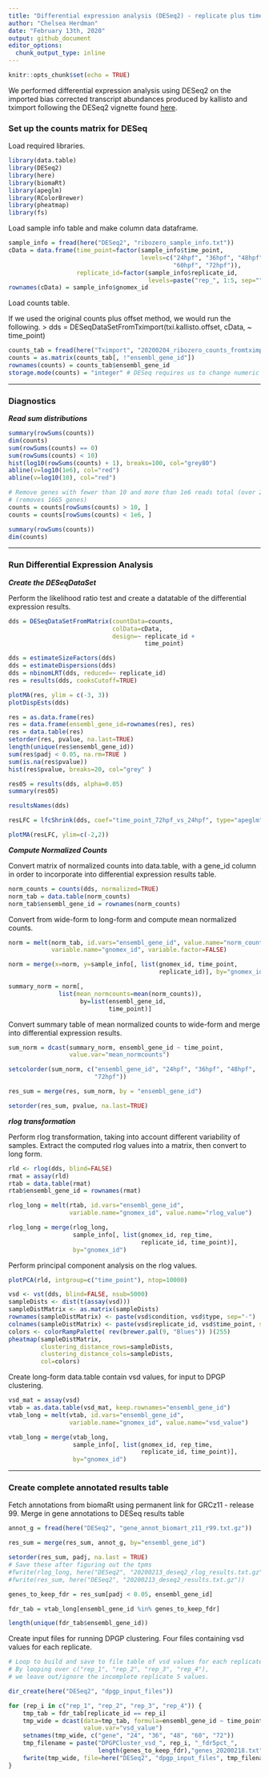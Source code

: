 ```yaml
---
title: "Differential expression analysis (DESeq2) - replicate plus time point"
author: "Chelsea Herdman"
date: "February 13th, 2020"
output: github_document
editor_options: 
  chunk_output_type: inline
---
```


```r
knitr::opts_chunk$set(echo = TRUE)
```

We performed differential expression analysis using DESeq2 on the 
imported bias corrected transcript abundances produced by kallisto and 
tximport following the DESeq2 vignette found [here](http://bioconductor.org/packages/release/bioc/vignettes/DESeq2/inst/doc/DESeq2.html).

### Set up the counts matrix for DESeq

Load required libraries.

```r
library(data.table)
library(DESeq2)
library(here)
library(biomaRt)
library(apeglm)
library(RColorBrewer)
library(pheatmap)
library(fs)
```

Load sample info table and make column data dataframe.

```r
sample_info = fread(here("DESeq2", "ribozero_sample_info.txt"))
cData = data.frame(time_point=factor(sample_info$time_point,
                                     levels=c("24hpf", "36hpf", "48hpf",
                                              "60hpf", "72hpf")),
                   replicate_id=factor(sample_info$replicate_id,
                                       levels=paste("rep_", 1:5, sep="")))
rownames(cData) = sample_info$gnomex_id
```

Load counts table.

If we used the original counts plus offset method, we would run the following.
> dds = DESeqDataSetFromTximport(txi.kallisto.offset, cData, ~ time_point)
 
```r
counts_tab = fread(here("Tximport", "20200204_ribozero_counts_fromtximport_biascorrected.txt.gz"))
counts = as.matrix(counts_tab[, !"ensembl_gene_id"])
rownames(counts) = counts_tab$ensembl_gene_id
storage.mode(counts) = "integer" # DESeq requires us to change numeric values to integer.
```

***
### Diagnostics

**_Read sum distributions_**
```r
summary(rowSums(counts))
dim(counts)
sum(rowSums(counts) == 0)
sum(rowSums(counts) < 10)
hist(log10(rowSums(counts) + 1), breaks=100, col="grey80")
abline(v=log10(1e6), col="red")
abline(v=log10(10), col="red")

# Remove genes with fewer than 10 and more than 1e6 reads total (over 22 samples)
# (removes 1665 genes)
counts = counts[rowSums(counts) > 10, ]
counts = counts[rowSums(counts) < 1e6, ]

summary(rowSums(counts))
dim(counts)
```

***

### Run Differential Expression Analysis

**_Create the DESeqDataSet_**

Perform the likelihood ratio test and create a datatable of the differential expression results.
```r
dds = DESeqDataSetFromMatrix(countData=counts,
                             colData=cData,
                             design=~ replicate_id + 
                                      time_point)

dds = estimateSizeFactors(dds)
dds = estimateDispersions(dds)
dds = nbinomLRT(dds, reduced=~ replicate_id)
res = results(dds, cooksCutoff=TRUE)

plotMA(res, ylim = c(-3, 3))
plotDispEsts(dds)

res = as.data.frame(res)
res = data.frame(ensembl_gene_id=rownames(res), res)
res = data.table(res)
setorder(res, pvalue, na.last=TRUE)
length(unique(res$ensembl_gene_id))
sum(res$padj < 0.05, na.rm=TRUE )
sum(is.na(res$pvalue))
hist(res$pvalue, breaks=20, col="grey" )

res05 = results(dds, alpha=0.05)
summary(res05)

resultsNames(dds)

resLFC = lfcShrink(dds, coef="time_point_72hpf_vs_24hpf", type="apeglm")

plotMA(resLFC, ylim=c(-2,2))
```

**_Compute Normalized Counts_**

Convert matrix of normalized counts into data.table, with a gene_id column in order to incorporate into differential expression results table.
```r
norm_counts = counts(dds, normalized=TRUE)
norm_tab = data.table(norm_counts)
norm_tab$ensembl_gene_id = rownames(norm_counts)
```

Convert from wide-form to long-form and compute mean normalized counts.

```r
norm = melt(norm_tab, id.vars="ensembl_gene_id", value.name="norm_counts",
            variable.name="gnomex_id", variable.factor=FALSE)

norm = merge(x=norm, y=sample_info[, list(gnomex_id, time_point,
                                          replicate_id)], by="gnomex_id")

summary_norm = norm[,
              list(mean_normcounts=mean(norm_counts)),
                    by=list(ensembl_gene_id,
                            time_point)]
```

Convert summary table of mean normalized counts to wide-form and merge into
differential expression results.
```r
sum_norm = dcast(summary_norm, ensembl_gene_id ~ time_point,
                 value.var="mean_normcounts")

setcolorder(sum_norm, c("ensembl_gene_id", "24hpf", "36hpf", "48hpf",
                        "72hpf"))

res_sum = merge(res, sum_norm, by = "ensembl_gene_id")

setorder(res_sum, pvalue, na.last=TRUE)
```

**_rlog transformation_**

Perform rlog transformation, taking into account different variability of samples. 
Extract the computed rlog values into a matrix, then convert to long form.
```r
rld <- rlog(dds, blind=FALSE)
rmat = assay(rld)
rtab = data.table(rmat)
rtab$ensembl_gene_id = rownames(rmat)

rlog_long = melt(rtab, id.vars="ensembl_gene_id",
                 variable.name="gnomex_id", value.name="rlog_value")

rlog_long = merge(rlog_long, 
                  sample_info[, list(gnomex_id, rep_time, 
                                     replicate_id, time_point)],
                  by="gnomex_id")

```

Perform principal component analysis on the rlog values.
```r
plotPCA(rld, intgroup=c("time_point"), ntop=10000)
```


```r
vsd <- vst(dds, blind=FALSE, nsub=5000)
sampleDists <- dist(t(assay(vsd)))
sampleDistMatrix <- as.matrix(sampleDists)
rownames(sampleDistMatrix) <- paste(vsd$condition, vsd$type, sep="-")
colnames(sampleDistMatrix) <- paste(vsd$replicate_id, vsd$time_point, sep="-")
colors <- colorRampPalette( rev(brewer.pal(9, "Blues")) )(255)
pheatmap(sampleDistMatrix,
         clustering_distance_rows=sampleDists,
         clustering_distance_cols=sampleDists,
         col=colors)
```

Create long-form data.table contain vsd values, for input to DPGP clustering.
```r
vsd_mat = assay(vsd)
vtab = as.data.table(vsd_mat, keep.rownames="ensembl_gene_id")
vtab_long = melt(vtab, id.vars="ensembl_gene_id",
                 variable.name="gnomex_id", value.name="vsd_value")

vtab_long = merge(vtab_long,
                  sample_info[, list(gnomex_id, rep_time,
                                     replicate_id, time_point)],
                  by="gnomex_id")

```

***

### Create complete annotated results table

Fetch annotations from biomaRt using permanent link for GRCz11 - release 99.
Merge in gene annotations to DESeq results table
```r
annot_g = fread(here("DESeq2", "gene_annot_biomart_z11_r99.txt.gz"))

res_sum = merge(res_sum, annot_g, by="ensembl_gene_id")

setorder(res_sum, padj, na.last = TRUE)
# Save these after figuring out the tpms 
#fwrite(rlog_long, here("DESeq2", "20200213_deseq2_rlog_results.txt.gz"))
#fwrite(res_sum, here("DESeq2", "20200213_deseq2_results.txt.gz"))

genes_to_keep_fdr = res_sum[padj < 0.05, ensembl_gene_id]

fdr_tab = vtab_long[ensembl_gene_id %in% genes_to_keep_fdr]

length(unique(fdr_tab$ensembl_gene_id))

```

Create input files for running DPGP clustering.
Four files containing vsd values for each replicate.
```r
# Loop to build and save to file table of vsd values for each replicate.
# By looping over c("rep_1", "rep_2", "rep_3", "rep_4"),
# we leave out/ignore the incomplete replicate 5 values.

dir_create(here("DESeq2", "dpgp_input_files"))

for (rep_i in c("rep_1", "rep_2", "rep_3", "rep_4")) {
    tmp_tab = fdr_tab[replicate_id == rep_i]
    tmp_wide = dcast(data=tmp_tab, formula=ensembl_gene_id ~ time_point,
                     value.var="vsd_value")
    setnames(tmp_wide, c("gene", "24", "36", "48", "60", "72"))
    tmp_filename = paste("DPGPCluster_vsd_", rep_i, "_fdr5pct_",
                         length(genes_to_keep_fdr),"genes_20200218.txt", sep="")
    fwrite(tmp_wide, file=here("DESeq2", "dpgp_input_files", tmp_filename), sep="\t")
}

```









